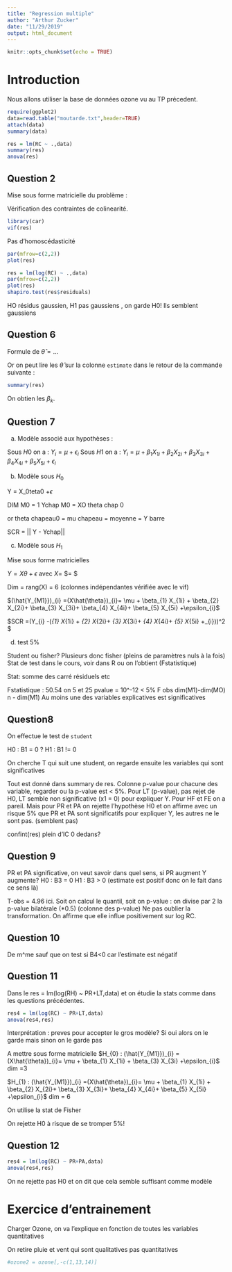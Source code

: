 ```yaml
---
title: "Regression multiple"
author: "Arthur Zucker"
date: "11/29/2019"
output: html_document
---
```


```r
knitr::opts_chunk$set(echo = TRUE)
```

# Introduction

Nous allons utiliser la base de données ozone vu au TP précedent. 

```r
require(ggplot2)
data=read.table("moutarde.txt",header=TRUE)
attach(data)
summary(data)

```

```r
res = lm(RC ~ .,data)
summary(res)
anova(res)
```

## Question 2 

Mise sous forme matricielle du problème : 

Vérification des contraintes de colinearité. 

```r
library(car)
vif(res)
```

Pas d'homoscédasticité

```r
par(mfrow=c(2,2))
plot(res)
```

```r
res = lm(log(RC) ~ .,data)
par(mfrow=c(2,2))
plot(res)
shapiro.test(res$residuals)
```

HO résidus gaussien, H1 pas gaussiens , on garde H0! Ils semblent gaussiens 

## Question 6 

Formule de $\hat{\theta} = ...$

Or on peut lire les $\hat{\theta}$ sur la colonne `estimate` dans le retour de la commande suivante :
```r
summary(res)
```
On obtien les $\beta_{k}$.

## Question 7 

a) Modèle associé aux hypothèses :

Sous $H{0}$ on a : $Y_{i} = \mu + \epsilon_{i}$
Sous $H{1}$ on a : $Y_{i} = \mu + \beta_{1} X_{1i} + \beta_{2} X_{2i}+ \beta_{3} X_{3i}+ \beta_{4} X_{4i}+ \beta_{5} X_{5i} +\epsilon_{i}$

b) Modèle sous $H_{0}$

Y = X_0teta0 $+\epsilon$

DIM M0 = 1
Ychap M0 = XO theta chap 0 

or theta chapeau0 = mu chapeau = moyenne = Y barre

SCR = || Y - Ychap|| 

c) Modèle sous $H_{1}$

Mise sous forme matricielles 

$Y = X\theta +\epsilon$ avec $X=$ $\theta = $

Dim = rang(X) = 6 (colonnes indépendantes vérifiée avec le vif)

$(\hat{Y_{M1}})_{i} =(X\hat{\theta})_{i}= \mu + \beta_{1} X_{1i} + \beta_{2} X_{2i}+ \beta_{3} X_{3i}+ \beta_{4} X_{4i}+ \beta_{5} X_{5i} +\epsilon_{i}$

$SCR =\sum(Y_{i} -(\beta_{1} X_{1i} + \beta_{2} X_{2i}+ \beta_{3} X_{3i}+ \beta_{4} X_{4i}+ \beta_{5} X_{5i} +\epsilon_{i}))^2 $


d) test 5%

Student ou fisher? 
Plusieurs donc fisher (pleins de paramètres nuls à la fois)
Stat de test dans le cours, voir dans R ou on l'obtient (Fstatistique)

Stat: somme des carré résiduels etc 

Fstatistique : 50.54 on 5                    et 25        pvalue = 10^-12 < 5%
                F obs   dim(M1)-dim(MO)      n - dim(M1)
Au moins une des variables explicatives est significatives

## Question8 

On effectue le test de `student`

H0 : B1   = 0 ?
H1 : B1  != 0

On cherche T qui suit une student, on regarde ensuite les variables qui sont significatives 

Tout est donné dans summary de res. Colonne p-value pour chacune des variable, regarder ou la p-value est < 5%. 
Pour LT (p-value), pas rejet de H0, LT semble non significative (x1 = 0) pour expliquer Y.
Pour HF et FE on a pareil.
Mais pour PR et PA on rejette l'hypothèse H0 et on affirme avec un risque 5% que PR et PA sont significatifs pour expliquer Y, les autres ne le sont pas. (semblent pas)

confint(res) plein d'IC 0 dedans?

## Question 9 

PR et PA significative, on veut savoir dans quel sens, si PR augment Y augmente? 
H0 : B3 = 0 
H1 : B3 > 0 (estimate est positif donc on le fait dans ce sens là)

T-obs = 4.96 ici. Soit on calcul le quantil, soit on p-value : on divise par 2 la p-value bilatérale (*0.5)
(colonne des p-value) 
Ne pas oublier la transformation.
On affirme que elle influe positivement sur log RC. 



## Question 10

De m^me sauf que on test si B4<0 car l'estimate est négatif

## Question 11

Dans le res = lm(log(RH) ~ PR+LT,data) et on étudie la stats comme dans les questions précédentes. 

```r
res4 = lm(log(RC) ~ PR+LT,data) 
anova(res4,res)
```

Interprétation : preves pour accepter le gros modèle? Si oui alors on le garde mais sinon on le garde pas

A mettre sous forme matricielle 
$H_{0} : (\hat{Y_{M1}})_{i} =(X\hat{\theta})_{i}= \mu + \beta_{1} X_{1i} + \beta_{3} X_{3i}  +\epsilon_{i}$ dim =3

$H_{1} : (\hat{Y_{M1}})_{i} =(X\hat{\theta})_{i}= \mu + \beta_{1} X_{1i} + \beta_{2} X_{2i}+ \beta_{3} X_{3i}+ \beta_{4} X_{4i}+ \beta_{5} X_{5i}  +\epsilon_{i}$ dim = 6 

On utilise la stat de Fisher

On rejette H0 à risque de se tromper 5%! 


## Question 12 

```r
res4 = lm(log(RC) ~ PR+PA,data) 
anova(res4,res)
```

On ne rejette pas H0 et on dit que cela semble suffisant comme modèle 


# Exercice d'entrainement 

Charger Ozone, on va l'explique en fonction de toutes les variables quantitatives 

On retire pluie et vent qui sont qualitatives pas quantitatives 

```r
#ozone2 = ozone[,-c(1,13,14)]
```












